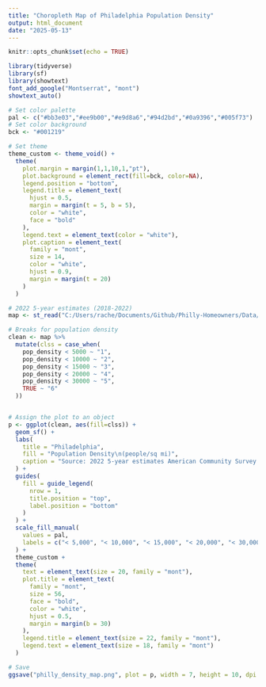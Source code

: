 ---
title: "Choropleth Map of Philadelphia Population Density"
output: html_document
date: "2025-05-13"
---

```{r setup, include=FALSE}
knitr::opts_chunk$set(echo = TRUE)
```

```{r}
library(tidyverse) 
library(sf)
library(showtext)
font_add_google("Montserrat", "mont")
showtext_auto()

# Set color palette
pal <- c("#bb3e03","#ee9b00","#e9d8a6","#94d2bd","#0a9396","#005f73")
# Set color background
bck <- "#001219"

# Set theme 
theme_custom <- theme_void() +
  theme(
    plot.margin = margin(1,1,10,1,"pt"),
    plot.background = element_rect(fill=bck, color=NA),
    legend.position = "bottom",
    legend.title = element_text(
      hjust = 0.5,
      margin = margin(t = 5, b = 5),
      color = "white",
      face = "bold"
    ),
    legend.text = element_text(color = "white"),
    plot.caption = element_text(
      family = "mont",
      size = 14,
      color = "white",
      hjust = 0.9,
      margin = margin(t = 20)
    )
  )

# 2022 5-year estimates (2018-2022)
map <- st_read("C:/Users/rache/Documents/Github/Philly-Homeowners/Data/phila_census1.gpkg")
```

```{r}
# Breaks for population density
clean <- map %>%
  mutate(clss = case_when(
    pop_density < 5000 ~ "1",
    pop_density < 10000 ~ "2",
    pop_density < 15000 ~ "3",
    pop_density < 20000 ~ "4",
    pop_density < 30000 ~ "5",
    TRUE ~ "6"
  ))


# Assign the plot to an object
p <- ggplot(clean, aes(fill=clss)) +
  geom_sf() +
  labs(
    title = "Philadelphia",
    fill = "Population Density\n(people/sq mi)",
    caption = "Source: 2022 5-year estimates American Community Survey (ACS)"
  ) +
  guides(
    fill = guide_legend(
      nrow = 1,
      title.position = "top",
      label.position = "bottom"
    )
  ) +
  scale_fill_manual(
    values = pal,
    labels = c("< 5,000", "< 10,000", "< 15,000", "< 20,000", "< 30,000", "≥ 30,000")
  ) +
  theme_custom +
  theme(
    text = element_text(size = 20, family = "mont"),
    plot.title = element_text(
      family = "mont", 
      size = 56,
      face = "bold", 
      color = "white", 
      hjust = 0.5, 
      margin = margin(b = 30)
    ),
    legend.title = element_text(size = 22, family = "mont"),
    legend.text = element_text(size = 18, family = "mont")
  )

# Save
ggsave("philly_density_map.png", plot = p, width = 7, height = 10, dpi = 300, bg = bck)
```

